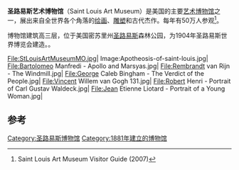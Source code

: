 {{Infobox Historic Site
 |name          = 圣路易斯艺术博物馆
 |image         = StLouisArtMuseum.jpg
 |imagesize     = 300
 |location      = 密苏里州[[圣路易斯|圣路易斯]]森林公园
 |website       = [http://www.slam.org/ www.slam.org]
 |built         = 1904年
 |built_for     = 1904年圣路易斯世界博览会
 |coordinates   = {{coord|38|38|22|N|90|17|40|W|display=inline,title}}
 |designation1  = St. Louis Landmark
 |designation1_type = 建筑
 |designation1_number = 21
}}
'''圣路易斯艺术博物馆'''（Saint Louis Art Museum）是美国的主要[[艺术博物馆|艺术博物馆]]之一，展出来自全世界各个角落的[[绘画|绘画]]、[[雕塑|雕塑]]和古代杰作。每年有50万人参观<ref name="Visitor">Saint Louis Art Museum Visitor Guide (2007)</ref>。

博物馆建筑高三层，位于美国密苏里州[[圣路易斯|圣路易斯]]森林公园，为1904年圣路易斯世界博览会建造。。
<gallery class="center">
File:StLouisArtMuseumMO.jpg|
Image:Apotheosis-of-saint-louis.jpg|
File:Bartolomeo Manfredi - Apollo and Marsyas.jpg|
File:Rembrandt van Rijn - The Windmill.jpg|
File:George Caleb Bingham - The Verdict of the People.jpg|
File:Vincent Willem van Gogh 131.jpg|
File:Robert Henri - Portrait of Carl Gustav Waldeck.jpg|
File:Jean Etienne Liotard - Portrait of a Young Woman.jpg|
</gallery>

==参考==
{{Reflist}}

[[Category:圣路易斯博物馆|Category:圣路易斯博物馆]]
[[Category:1881年建立的博物馆|Category:1881年建立的博物馆]]